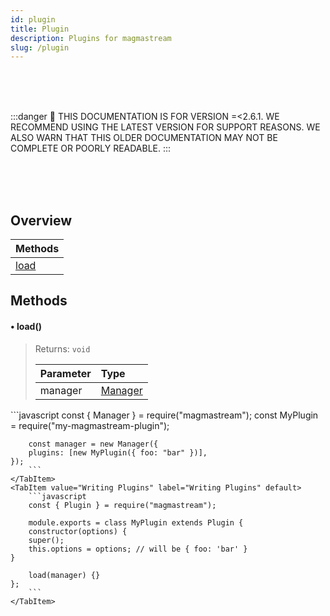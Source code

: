 ```yaml
---
id: plugin
title: Plugin
description: Plugins for magmastream
slug: /plugin
---
```



<br/><br/><br/>

:::danger
🚨 THIS DOCUMENTATION IS FOR VERSION =\<2.6.1. WE RECOMMEND USING THE LATEST VERSION FOR SUPPORT REASONS. WE ALSO WARN THAT THIS OLDER DOCUMENTATION MAY NOT BE COMPLETE OR POORLY READABLE.
:::

<br/><br/><br/>

## Overview

| Methods       |
| ------------- |
| [load](#load) |

## Methods

#### • load()

> Returns: `void`
>
> | Parameter | Type                          |
> | --------- | :---------------------------- |
> | manager   | [Manager](../classes/manager) |

<Tabs>
    <TabItem value="Using Plugins" label="Using Plugins" default>
        ```javascript
        const { Manager } = require("magmastream");
        const MyPlugin = require("my-magmastream-plugin");

        const manager = new Manager({
        plugins: [new MyPlugin({ foo: "bar" })],
    });
        ```
    </TabItem>
    <TabItem value="Writing Plugins" label="Writing Plugins" default>
        ```javascript
        const { Plugin } = require("magmastream");

        module.exports = class MyPlugin extends Plugin {
        constructor(options) {
        super();
        this.options = options; // will be { foo: 'bar' }
    }

        load(manager) {}
    };
        ```
    </TabItem>
</Tabs>
